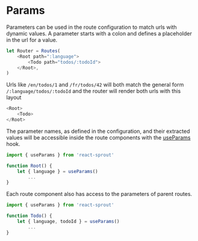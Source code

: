 # Params

Parameters can be used in the route configuration to match urls with dynamic values.
A parameter starts with a colon and defines a placeholder in the url for a value.

```javascript
let Router = Routes(
	<Root path=":language">
		<Todo path="todos/:todoId">
	</Root>,
)
```

Urls like `/en/todos/1` and `/fr/todos/42` will both match the general form `/:language/todos/:todoId` and the router will render both urls with this layout

```javascript
<Root>
	<Todo>
</Root>
```

The parameter names, as defined in the configuration, and their extracted values will be accessible inside the route components with the [useParams](/hooks/use-params) hook.

```javascript
import { useParams } from 'react-sprout'

function Root() {
	let { language } = useParams()
		...
}
```

Each route component also has access to the parameters of parent routes.

```javascript
import { useParams } from 'react-sprout'

function Todo() {
	let { language, todoId } = useParams()
		...
}
```
